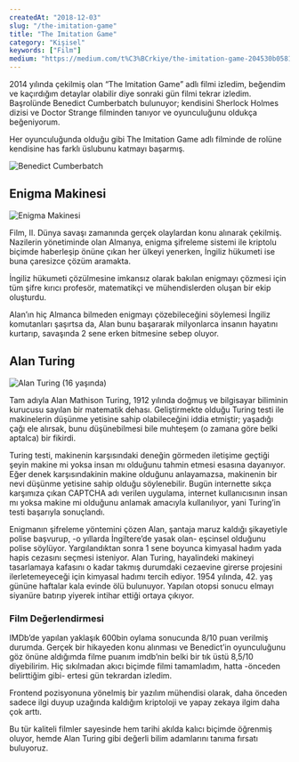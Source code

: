 ```yaml
---
createdAt: "2018-12-03"
slug: "/the-imitation-game"
title: "The Imitation Game"
category: "Kişisel"
keywords: ["Film"]
medium: "https://medium.com/t%C3%BCrkiye/the-imitation-game-204530b0581b"
---
```


2014 yılında çekilmiş olan “The Imitation Game” adlı filmi izledim, beğendim ve kaçırdığım detaylar olabilir diye sonraki gün filmi tekrar izledim. Başrolünde Benedict Cumberbatch bulunuyor; kendisini Sherlock Holmes dizisi ve Doctor Strange filminden tanıyor ve oyunculuğunu oldukça beğeniyorum.

Her oyunculuğunda olduğu gibi The Imitation Game adlı filminde de rolüne kendisine has farklı üslubunu katmayı başarmış.

![Benedict Cumberbatch](/img/blog/2018-12-03/benedict-cumberbatch.jpeg)

## Enigma Makinesi

![Enigma Makinesi](/img/blog/2018-12-03/enigma-makinesi.jpeg)

Film, II. Dünya savaşı zamanında gerçek olaylardan konu alınarak çekilmiş. Nazilerin yönetiminde olan Almanya, enigma şifreleme sistemi ile kriptolu biçimde haberleşip önüne çıkan her ülkeyi yenerken, İngiliz hükumeti ise buna çaresizce çözüm aramakta.

İngiliz hükumeti çözülmesine imkansız olarak bakılan enigmayı çözmesi için tüm şifre kırıcı profesör, matematikçi ve mühendislerden oluşan bir ekip oluşturdu.

Alan’ın hiç Almanca bilmeden enigmayı çözebileceğini söylemesi İngiliz komutanları şaşırtsa da, Alan bunu başararak milyonlarca insanın hayatını kurtarıp, savaşında 2 sene erken bitmesine sebep oluyor.

## Alan Turing

![Alan Turing (16 yaşında)](/img/blog/2018-12-03/alan-turing-16-yasinda.jpeg)

Tam adıyla Alan Mathison Turing, 1912 yılında doğmuş ve bilgisayar biliminin kurucusu sayılan bir matematik dehası. Geliştirmekte olduğu Turing testi ile makinelerin düşünme yetisine sahip olabileceğini iddia etmiştir; yaşadığı çağı ele alırsak, bunu düşünebilmesi bile muhteşem (o zamana göre belki aptalca) bir fikirdi.

Turing testi, makinenin karşısındaki deneğin görmeden iletişime geçtiği şeyin makine mi yoksa insan mı olduğunu tahmin etmesi esasına dayanıyor. Eğer denek karşısındakinin makine olduğunu anlayamazsa, makinenin bir nevi düşünme yetisine sahip olduğu söylenebilir. Bugün internette sıkça karşımıza çıkan CAPTCHA adı verilen uygulama, internet kullanıcısının insan mı yoksa makine mi olduğunu anlamak amacıyla kullanılıyor, yani Turing’in testi başarıyla sonuçlandı.

Enigmanın şifreleme yöntemini çözen Alan, şantaja maruz kaldığı şikayetiyle polise başvurup, -o yıllarda İngiltere’de yasak olan- eşcinsel olduğunu polise söylüyor. Yargılandıktan sonra 1 sene boyunca kimyasal hadım yada hapis cezasını seçmesi isteniyor. Alan Turing, hayalindeki makineyi tasarlamaya kafasını o kadar takmış durumdaki cezaevine girerse projesini ilerletemeyeceği için kimyasal hadımı tercih ediyor. 1954 yılında, 42. yaş gününe haftalar kala evinde ölü bulunuyor. Yapılan otopsi sonucu elmayı siyanüre batırıp yiyerek intihar ettiği ortaya çıkıyor.

### Film Değerlendirmesi

IMDb’de yapılan yaklaşık 600bin oylama sonucunda 8/10 puan verilmiş durumda. Gerçek bir hikayeden konu alınması ve Benedict’in oyunculuğunu göz önüne aldığımda filme puanım imdb’nin belki bir tık üstü 8,5/10 diyebilirim. Hiç sıkılmadan akıcı biçimde filmi tamamladım, hatta -önceden belirttiğim gibi- ertesi gün tekrardan izledim.

Frontend pozisyonuna yönelmiş bir yazılım mühendisi olarak, daha önceden sadece ilgi duyup uzağında kaldığım kriptoloji ve yapay zekaya ilgim daha çok arttı.

Bu tür kaliteli filmler sayesinde hem tarihi akılda kalıcı biçimde öğrenmiş oluyor, hemde Alan Turing gibi değerli bilim adamlarını tanıma fırsatı buluyoruz.
